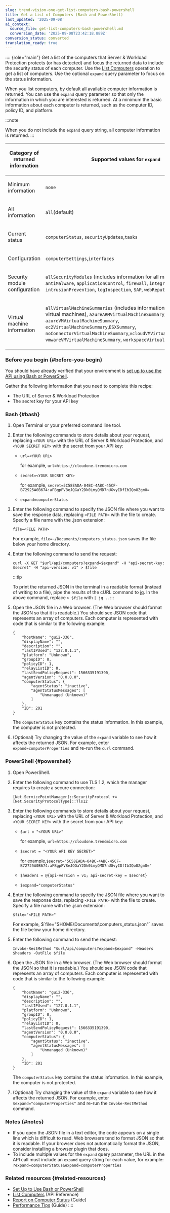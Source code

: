 ```yaml
---
slug: trend-vision-one-get-list-computers-bash-powershell
title: Get a List of Computers (Bash and PowerShell)
last_updated: '2025-09-08'
ai_context:
  source_file: get-list-computers-bash-powershell.md
  conversion_date: '2025-09-08T23:42:18.889Z'
conversion_status: converted
translation_ready: true
---
```


:::: {role="main"}
Get a list of the computers that Server & Workload Protection protects (or has detected) and focus the returned data to include the security status of each computer. Use the [List Computers](https://automation.trendmicro.com/cloudone/workload-security/) operation to get a list of computers. Use the optional `expand` query parameter to focus on the status information.

When you list computers, by default all available computer information is returned. You can use the `expand` query parameter so that only the information in which you are interested is returned. At a minimum the basic information about each computer is returned, such as the computer ID, policy ID, and platform.

:::note

When you do not include the `expand` query string, all computer information is returned.
:::

<table>
<colgroup>
<col style="width: 33%" />
<col style="width: 67%" />
</colgroup>
<thead>
<tr>
<th><p>Category of returned information</p></th>
<th><p>Supported values for <code>expand</code></p></th>
</tr>
</thead>
<tbody>
<tr>
<td><p>Minimum information</p></td>
<td><p><code>none</code></p></td>
</tr>
<tr>
<td><p>All information</p></td>
<td><p><code>all</code>(default)</p></td>
</tr>
<tr>
<td><p>Current status</p></td>
<td><p><code>computerStatus</code>, <code>securityUpdates</code>,<code>tasks</code></p></td>
</tr>
<tr>
<td><p>Configuration</p></td>
<td><p><code>computerSettings</code>,<code>interfaces</code></p></td>
</tr>
<tr>
<td><p>Security module configuration</p></td>
<td><p><code>allSecurityModules</code> (includes information for all modules), <code>antiMalware</code>, <code>applicationControl</code>, <code>firewall</code>, <code>integrityMonitoring</code>, <code>intrusionPrevention</code>, <code>logInspection</code>, <code>SAP</code>, <code>webReputation</code></p></td>
</tr>
<tr>
<td><p>Virtual machine information</p></td>
<td><p><code>allVirtualMachineSummaries</code> (includes information for all types of virtual machines), <code>azureARMVirtualMachineSummary</code>, <code>azureVMVirtualMachineSummary</code>, <code>ec2VirtualMachineSummary</code>,<code>ESXSummary</code>, <code>noConnectorVirtualMachineSummary</code>,<code>vcloudVMVirtualMachineSummary</code>, <code>vmwareVMVirtualMachineSummary</code>, <code>workspaceVirtualMachineSummary</code>,</p></td>
</tr>
</tbody>
</table>

### Before you begin {#before-you-begin}

You should have already verified that your environment is [set up to use the API using Bash or PowerShell](set-up-use-bash-or-powershell.mdx).

Gather the following information that you need to complete this recipe:

- The URL of Server & Workload Protection
- The secret key for your API key

### Bash {#bash}

1.  Open Terminal or your preferred command line tool.

2.  Enter the following commands to store details about your request, replacing `<YOUR URL>` with the URL of Server & Workload Protection, and `<YOUR SECRET KEY>` with the secret from your API key:

    - `url=<YOUR URL>`

      for example, `url=https://cloudone.trendmicro.com`

    - `secret=<YOUR SECRET KEY>`

      for example, `secret=5C58EADA-04BC-4ABC-45CF-B72925A0B674:aFBgpPV8eJQGaY2Dk0LmyQMD7nUGvyIDfIbIQo8Zgm8=`

    - `expand=computerStatus`

3.  Enter the following command to specify the JSON file where you want to save the response data, replacing `<FILE PATH>` with the file to create. Specify a file name with the .json extension:

    `file=<FILE PATH>`

    For example, `file=~/Documents/computers_status.json` saves the file below your home directory.

4.  Enter the following command to send the request:

    `curl -X GET "$url/api/computers?expand=$expand" -H "api-secret-key: $secret" -H "api-version: v1" > $file`

    :::tip

    To print the returned JSON in the terminal in a readable format (instead of writing to a file), pipe the results of the cURL command to [jq](https://stedolan.github.io/jq/). In the above command, replace `> $file` with `| jq .`.
    :::

5.  Open the JSON file in a Web browser. (The Web browser should format the JSON so that it is readable.) You should see JSON code that represents an array of computers. Each computer is represented with code that is similar to the following example:

    ``` codeblock
    {
        "hostName": "gui2-336",
        "displayName": "",
        "description": "",
        "lastIPUsed": "127.0.1.1",
        "platform": "Unknown",
        "groupID": 0,
        "policyID": 1,
        "relayListID": 0,
        "lastSendPolicyRequest": 1566335191390,
        "agentVersion": "0.0.0.0",
        "computerStatus": {
            "agentStatus": "inactive",
            "agentStatusMessages": [
                "Unmanaged (Unknown)"
            ]
        },
        "ID": 201
    }
    ```

    The `computerStatus` key contains the status information. In this example, the computer is not protected.

6.  (Optional) Try changing the value of the `expand` variable to see how it affects the returned JSON. For example, enter `expand=computerProperties` and re-run the `curl` command.

### PowerShell {#powershell}

1.  Open PowerShell.

2.  Enter the following command to use TLS 1.2, which the manager requires to create a secure connection:

    ``` codeblock
    [Net.ServicePointManager]::SecurityProtocol += [Net.SecurityProtocolType]::Tls12
    ```

3.  Enter the following commands to store details about your request, replacing `<YOUR URL>` with the URL of Server & Workload Protection, and `<YOUR SECRET KEY>` with the secret from your API key:

    - `$url = "<YOUR URL>"`

      for example, `url=https://cloudone.trendmicro.com`

    - `$secret = "<YOUR API KEY SECRET>"`

      for example,`$secret="5C58EADA-04BC-4ABC-45CF-B72725A0B674:aFBgpPV8eJQGaY2Dk0LmyQMD7nUGvyIDfIbIQo8Zgm8="`

    - `$headers = @{api-version = v1; api-secret-key = $secret}`

    - `$expand="computerStatus"`

4.  Enter the following command to specify the JSON file where you want to save the response data, replacing `<FILE PATH>` with the file to create. Specify a file name with the .json extension:

    `$file="<FILE PATH>"`

    For example, $`file="$HOME\Documents\computers_status.json"` saves the file below your home directory.

5.  Enter the following command to send the request:

    ``` codeblock
    Invoke-RestMethod "$url/api/computers?expand=$expand" -Headers $headers -OutFile $file
    ```

6.  Open the JSON file in a Web browser. (The Web browser should format the JSON so that it is readable.) You should see JSON code that represents an array of computers. Each computer is represented with code that is similar to the following example:

    ``` codeblock
    {
        "hostName": "gui2-336",
        "displayName": "",
        "description": "",
        "lastIPUsed": "127.0.1.1",
        "platform": "Unknown",
        "groupID": 0,
        "policyID": 1,
        "relayListID": 0,
        "lastSendPolicyRequest": 1566335191390,
        "agentVersion": "0.0.0.0",
        "computerStatus": {
            "agentStatus": "inactive",
            "agentStatusMessages": [
                "Unmanaged (Unknown)"
            ]
        },
        "ID": 201
    }
    ```

    The `computerStatus` key contains the status information. In this example, the computer is not protected.

7.  (Optional) Try changing the value of the `expand` variable to see how it affects the returned JSON. For example, enter `$expand="computerProperties"` and re-run the `Invoke-RestMethod` command.

### Notes {#notes}

- If you open the JSON file in a text editor, the code appears on a single line which is difficult to read. Web browsers tend to format JSON so that it is readable. If your browser does not automatically format the JSON, consider installing a browser plugin that does.
- To include multiple values for the `expand` query parameter, the URL in the API call must include an `expand` query string for each value, for example: `?expand=computerStatus&expand=computerProperties`

### Related resources {#related-resources}

- [Set Up to Use Bash or PowerShell](set-up-use-bash-or-powershell.mdx)
- [List Computers](https://automation.trendmicro.com/cloudone/workload-security/) (API Reference)
- [Report on Computer Status](report-computer-status.mdx) (Guide)
- [Performance Tips](performance-tips.mdx) (Guide)
::::
